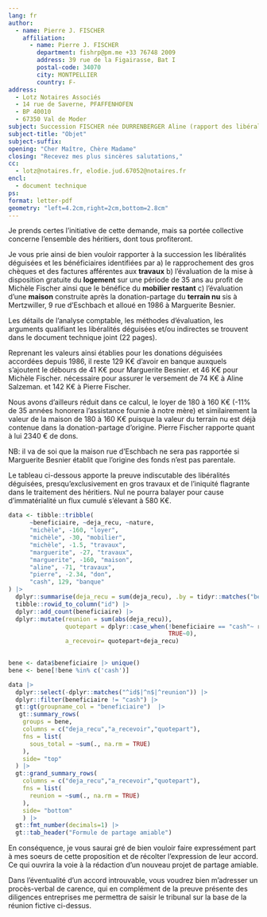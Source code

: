 ```yaml
---
lang: fr
author:
  - name: Pierre J. FISCHER
    affiliation:
      - name: Pierre J. FISCHER
        department: fishrp@pm.me +33 76748 2009
        address: 39 rue de la Figairasse, Bat I
        postal-code: 34070
        city: MONTPELLIER
        country: F-
address:
  - Lotz Notaires Associés
  - 14 rue de Saverne, PFAFFENHOFEN
  - BP 40010
  - 67350 Val de Moder
subject: Succession FISCHER née DURRENBERGER Aline (rapport des libéralités)
subject-title: "Objet"
subject-suffix: 
opening: "Cher Maître, Chère Madame"
closing: "Recevez mes plus sincères salutations,"
cc:
  - lotz@notaires.fr, elodie.jud.67052@notaires.fr
encl:
  - document technique
ps: 
format: letter-pdf
geometry: "left=4.2cm,right=2cm,bottom=2.8cm"
---
```


Je prends certes l'initiative de cette demande, mais sa portée collective concerne l'ensemble des héritiers, dont tous profiteront.

Je vous prie ainsi de bien vouloir rapporter à la succession les libéralités déguisées et les bénéficiaires identifiées par a) le rapprochement des gros chèques et des factures afférentes aux **travaux** b) l'évaluation de la mise à disposition gratuite du **logement** sur une période de 35 ans au profit de Michèle Fischer ainsi que le bénéfice du **mobilier restant** c) l'évaluation d'une **maison** construite après la donation-partage du **terrain nu** sis à Mertzwiller, 9 rue d'Eschbach et alloué en 1986 à Marguerite Besnier.

Les détails de l'analyse comptable, les méthodes d'évaluation, les arguments qualifiant les libéralités déguisées et/ou indirectes se trouvent dans le document technique joint (22 pages).

Reprenant les valeurs ainsi établies pour les donations déguisées accordées depuis 1986, il reste 129 K€ d'avoir en banque auxquels s'ajoutent le débours de 41 K€ pour Marguerite Besnier. et 46 K€ pour Michèle Fischer. nécessaire pour assurer le versement de 74 K€ à Aline Salzeman. et 142 K€ à Pierre Fischer.

Nous avons d'ailleurs réduit dans ce calcul, le loyer de 180 à 160 K€ (-11% de 35 années honorera l'assistance fournie à notre mère) et similairement la valeur de la maison de 180 à 160 K€ puisque la valeur du terrain nu est déjà contenue dans la donation-partage d'origine. Pierre Fischer rapporte quant à lui 2340 € de dons.

NB: il va de soi que la maison rue d'Eschbach ne sera pas rapportée si Marguerite Besnier établit que l'origine des fonds n'est pas parentale.

Le tableau ci-dessous apporte la preuve indiscutable des libéralités déguisées, presqu'exclusivement en gros travaux et de l'iniquité flagrante dans le traitement des héritiers. Nul ne pourra balayer pour cause d'immatérialité un flux cumulé s'élevant à 580 K€.

```r
data <- tibble::tribble(
      ~beneficiaire, ~deja_recu, ~nature,
      "michèle", -160, "loyer",
      "michèle", -30, "mobilier",
      "michèle", -1.5, "travaux",
      "marguerite", -27, "travaux",
      "marguerite", -160, "maison",
      "aline", -71, "travaux",
      "pierre", -2.34, "don",
      "cash", 129, "banque"
) |>
  dplyr::summarise(deja_recu = sum(deja_recu), .by = tidyr::matches("beneficiaire|nature")) |>
  tibble::rowid_to_column("id") |>
  dplyr::add_count(beneficiaire) |>
  dplyr::mutate(reunion = sum(abs(deja_recu)),
                quotepart = dplyr::case_when(!beneficiaire == "cash"~ reunion/(4*n),
                                             TRUE~0),
                a_recevoir= quotepart+deja_recu)
				
```

```r
bene <- data$beneficiaire |> unique() 
bene <- bene[!bene %in% c('cash')]

data |>
  dplyr::select(-dplyr::matches("^id$|^n$|^reunion")) |>
  dplyr::filter(beneficiaire != "cash") |>
  gt::gt(groupname_col = "beneficiaire")  |>
   gt::summary_rows(
    groups = bene,
    columns = c("deja_recu","a_recevoir","quotepart"),
    fns = list(
      sous_total = ~sum(., na.rm = TRUE)
    ),
    side= "top"
  ) |>
  gt::grand_summary_rows(
    columns = c("deja_recu","a_recevoir","quotepart"),
    fns = list(
      reunion = ~sum(., na.rm = TRUE)
    ),
    side= "bottom"
    ) |>
  gt::fmt_number(decimals=1) |>
  gt::tab_header("Formule de partage amiable")

```

En conséquence, je vous saurai gré de bien vouloir faire expressément part à mes soeurs de cette proposition et de récolter l'expression de leur accord. Ce qui ouvrira la voie à la rédaction d'un nouveau projet de partage amiable.

Dans l'éventualité d'un accord introuvable, vous voudrez bien m'adresser un procès-verbal de carence, qui en complément de la preuve présente des diligences entreprises me permettra de saisir le tribunal sur la base de la réunion fictive ci-dessus.
